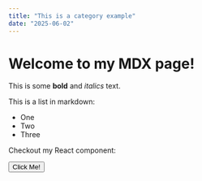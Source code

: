 ```yaml
---
title: "This is a category example"
date: "2025-06-02"
---
```


 
# Welcome to my MDX page!
 
This is some **bold** and _italics_ text.
 
This is a list in markdown:
 
- One
- Two
- Three
 
Checkout my React component:
 
<Button>
    Click Me!
</Button>